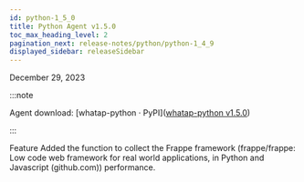 ```yaml
---
id: python-1_5_0
title: Python Agent v1.5.0
toc_max_heading_level: 2
pagination_next: release-notes/python/python-1_4_9
displayed_sidebar: releaseSidebar
---
```


December 29, 2023

:::note

Agent download: [whatap-python · PyPI]([whatap-python v1.5.0](https://pypi.org/project/whatap-python/1.5.0/))

:::

<Status>Feature</Status> Added the function to collect the Frappe framework (<Link to="https://github.com/frappe/frappe">frappe/frappe: Low code web framework for real world applications, in Python and Javascript (github.com)</Link>) performance.

